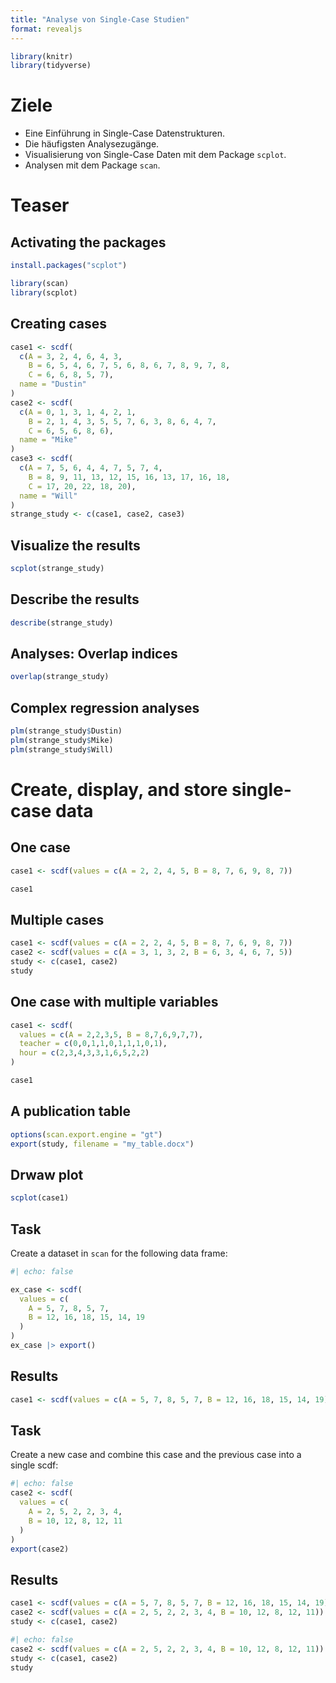 ```yaml
---
title: "Analyse von Single-Case Studien"
format: revealjs
---
```


```r
library(knitr)
library(tidyverse)
```

# Ziele

- Eine Einführung in Single-Case Datenstrukturen.
- Die häufigsten Analysezugänge.
- Visualisierung von Single-Case Daten mit dem Package `scplot`.
- Analysen mit dem Package `scan`.


# Teaser

## Activating the packages

```r
install.packages("scplot")
```

```r
library(scan)
library(scplot)
```


## Creating cases {.smaller}

```r
case1 <- scdf(
  c(A = 3, 2, 4, 6, 4, 3, 
    B = 6, 5, 4, 6, 7, 5, 6, 8, 6, 7, 8, 9, 7, 8, 
    C = 6, 6, 8, 5, 7), 
  name = "Dustin"
)
case2 <- scdf(
  c(A = 0, 1, 3, 1, 4, 2, 1, 
    B = 2, 1, 4, 3, 5, 5, 7, 6, 3, 8, 6, 4, 7, 
    C = 6, 5, 6, 8, 6), 
  name = "Mike"
)
case3 <- scdf(
  c(A = 7, 5, 6, 4, 4, 7, 5, 7, 4,
    B = 8, 9, 11, 13, 12, 15, 16, 13, 17, 16, 18,
    C = 17, 20, 22, 18, 20), 
  name = "Will"
)
strange_study <- c(case1, case2, case3)
```

## Visualize the results {.smaller}

```r
scplot(strange_study)
```

## Describe the results {.smaller}

```r
describe(strange_study)
```

## Analyses: Overlap indices {.smaller}

```r
overlap(strange_study)
```

## Complex regression analyses {.smaller}

```r
plm(strange_study$Dustin)
plm(strange_study$Mike)
plm(strange_study$Will)
```

# Create, display, and store single-case data

## One case

```r
case1 <- scdf(values = c(A = 2, 2, 4, 5, B = 8, 7, 6, 9, 8, 7))

case1
```

## Multiple cases

```r
case1 <- scdf(values = c(A = 2, 2, 4, 5, B = 8, 7, 6, 9, 8, 7))
case2 <- scdf(values = c(A = 3, 1, 3, 2, B = 6, 3, 4, 6, 7, 5))
study <- c(case1, case2)
study
```


## One case with multiple variables

```r
case1 <- scdf(
  values = c(A = 2,2,3,5, B = 8,7,6,9,7,7), 
  teacher = c(0,0,1,1,0,1,1,1,0,1), 
  hour = c(2,3,4,3,3,1,6,5,2,2)
)

case1
```

## A publication table


```r
options(scan.export.engine = "gt")
export(study, filename = "my_table.docx")
```

## Drwaw plot


```r
scplot(case1)
```

## Task

Create a dataset in `scan` for the following data frame:

```r
#| echo: false

ex_case <- scdf(
  values = c(
    A = 5, 7, 8, 5, 7,
    B = 12, 16, 18, 15, 14, 19
  )
)
ex_case |> export()
```

## Results

```r
case1 <- scdf(values = c(A = 5, 7, 8, 5, 7, B = 12, 16, 18, 15, 14, 19))
```

## Task

Create a new case and combine this case and the previous case into a single scdf:

```r
#| echo: false
case2 <- scdf(
  values = c(
    A = 2, 5, 2, 2, 3, 4,
    B = 10, 12, 8, 12, 11
  )
)
export(case2)
```

## Results

```r
case1 <- scdf(values = c(A = 5, 7, 8, 5, 7, B = 12, 16, 18, 15, 14, 19))
case2 <- scdf(values = c(A = 2, 5, 2, 2, 3, 4, B = 10, 12, 8, 12, 11))
study <- c(case1, case2)
```

```r
#| echo: false
case2 <- scdf(values = c(A = 2, 5, 2, 2, 3, 4, B = 10, 12, 8, 12, 11))
study <- c(case1, case2)
study
```



